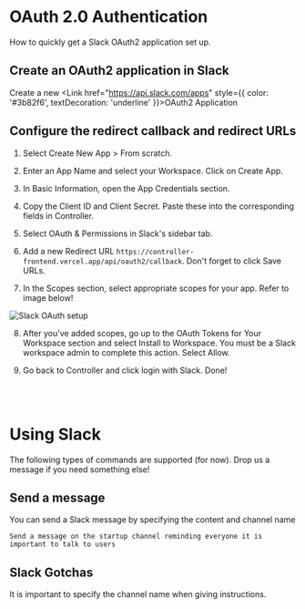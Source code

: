 
# OAuth 2.0 Authentication
How to quickly get a Slack OAuth2 application set up.

## Create an OAuth2 application in Slack
Create a new <Link href="https://api.slack.com/apps" style={{ color: '#3b82f6', textDecoration: 'underline' }}>OAuth2 Application</Link>

## Configure the redirect callback and redirect URLs

1. Select Create New App > From scratch.

2. Enter an App Name and select your Workspace. Click on Create App.

3. In Basic Information, open the App Credentials section.

4. Copy the Client ID and Client Secret. Paste these into the corresponding fields in Controller.

5. Select OAuth & Permissions in Slack's sidebar tab.  

6. Add a new Redirect URL ```https://controller-frontend.vercel.app/api/oauth2/callback```. Don't forget to click Save URLs.

7. In the Scopes section, select appropriate scopes for your app. Refer to image below!

<Image src="/slack.png" alt="Slack OAuth setup" width={800} height={400} />

8. After you've added scopes, go up to the OAuth Tokens for Your Workspace section and select Install to Workspace. You must be a Slack workspace admin to complete this action.
Select Allow. 

9. Go back to Controller and click login with Slack. Done!

<br/> <br/>

# Using Slack

The following types of commands are supported (for now). Drop us a message if you need something else!

## Send a message

You can send a Slack message by specifying the content and channel name 
```
Send a message on the startup channel reminding everyone it is important to talk to users
```

## Slack Gotchas

<Callout type="info" emoji="ℹ️">
It is important to specify the channel name when giving instructions.
</Callout>